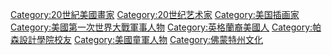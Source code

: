 [[Category:20世紀美國畫家|Category:20世紀美國畫家]]
[[Category:20世纪艺术家|Category:20世纪艺术家]]
[[Category:美国插画家|Category:美国插画家]]
[[Category:美國第一次世界大戰軍事人物|Category:美國第一次世界大戰軍事人物]]
[[Category:英格蘭裔美國人|Category:英格蘭裔美國人]]
[[Category:帕森設計學院校友|Category:帕森設計學院校友]]
[[Category:美國童軍人物|Category:美國童軍人物]]
[[Category:佛蒙特州文化|Category:佛蒙特州文化]]